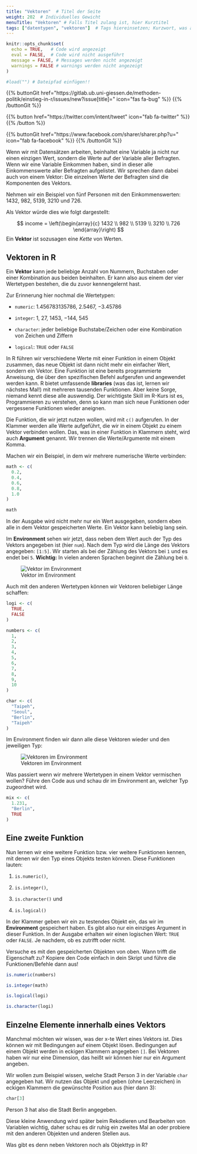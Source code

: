 ```yaml
---
title: "Vektoren"  # Titel der Seite
weight: 202  # Individuelles Gewicht 
menuTitle: "Vektoren" # Falls Titel zulang ist, hier Kurztitel
tags: ["datentypen", "vektoren"]  # Tags hiereinsetzen; Kurzwort, was auf der Seite passsiert
---
```


```r
knitr::opts_chunk$set(
  echo = TRUE,   # Code wird angezeigt
  eval = FALSE,  # Code wird nicht ausgeführt
  message = FALSE, # Messages werden nicht angezeigt
  warnings = FALSE # warnings werden nicht angezeigt
)

#load("") # Dateipfad einfügen!!
```

{{% buttonGit href=\"https\:\/\/gitlab.ub.uni-giessen.de\/methoden-politik\/einstieg-in-r\/issues\/new?issue[title]=\" icon=\"fas fa-bug\" %}} {{% /buttonGit %}} 

{{% button href=\"https\:\/\/twitter.com\/intent\/tweet\" icon=\"fab fa-twitter\" %}} {{% /button %}}

{{% buttonGit href=\"https\:\/\/www.facebook.com\/sharer\/sharer.php?u=\" icon=\"fab fa-facebook\" %}} {{% /buttonGit %}}

Wenn wir mit Datensätzen arbeiten, beinhaltet eine Variable ja nicht nur einen einzigen Wert, sondern die Werte auf der Variable aller Befragten. Wenn wir eine Variable Einkommen haben, sind in dieser alle Einkommenswerte aller Befragten aufgelistet. Wir sprechen dann dabei auch von einem Vektor: Die einzelnen Werte der Befragten sind die Komponenten des Vektors. 

Nehmen wir ein Beispiel von fünf Personen mit den Einkommenswerten: $1432$, $982$, $5139$, $3210$ und $726$. 

Als Vektor würde dies wie folgt dargestellt: 

$$ income = \left(\begin{array}{c} 1432 \\ 982 \\ 5139 \\ 3210 \\ 726 \end{array}\right) $$
Ein **Vektor** ist sozusagen eine *Kette* von Werten.

## Vektoren in R
Ein **Vektor** kann jede beliebige Anzahl von Nummern, Buchstaben oder einer Kombination aus beiden beinhalten. Er kann also aus einem der vier Wertetypen bestehen, die du zuvor kennengelernt hast.

Zur Erinnerung hier nochmal die Wertetypen:

- `numeric`: $1.456783135786$, $2.5467$, $-3.45786$

- `integer`: $1$, $27$, $1453$, $-144$, $545$

- `character`: jeder beliebige Buchstabe/Zeichen oder eine Kombination von Zeichen und Ziffern

- `logical`: `TRUE` oder `FALSE`

In R führen wir verschiedene Werte mit einer Funktion in einem Objekt zusammen, das neue Objekt ist dann nicht mehr ein einfacher Wert, sondern ein Vektor. Eine Funktion ist eine bereits programmierte Anweisung, die über den spezifischen Befehl aufgerufen und angewendet werden kann. R bietet umfassende **libraries** (was das ist, lernen wir nächstes Mal!) mit mehreren tausenden Funktionen. Aber keine Sorge, niemand kennt diese alle auswendig. Der wichtigste Skill im R-Kurs ist es, Programmieren zu verstehen, denn so kann man sich neue Funktionen oder vergessene Funktionen wieder aneignen. 

Die Funktion, die wir jetzt nutzen wollen, wird mit `c()` aufgerufen. In der Klammer werden alle Werte aufgeführt, die wir in einem Objekt zu einem Vektor verbinden wollen. Das, was in einer Funktion in Klammern steht, wird auch **Argument** genannt. Wir trennen die Werte/Argumente mit einem Komma. 

Machen wir ein Beispiel, in dem wir mehrere numerische Werte verbinden:

```r
math <- c(
  0.2, 
  0.4, 
  0.6, 
  0.8, 
  1.0
)

math
```

In der Ausgabe wird nicht mehr nur ein Wert ausgegeben, sondern eben alle in dem Vektor gespeicherten Werte. Ein Vektor kann beliebig lang sein. 

Im **Environment** sehen wir jetzt, dass neben dem Wert auch der Typ des Vektors angegeben ist (hier `num`). Nach dem Typ wird die Länge des Vektors angegeben: `[1:5]`. Wir starten als bei der Zählung des Vektors bei `1` und es endet bei `5`. **Wichtig:** In vielen anderen Sprachen beginnt die Zählung bei `0`. 

![Vektor im Environment](../img/vektor1.png)

Auch mit den anderen Wertetypen können wir Vektoren beliebiger Länge schaffen:
```r
logi <- c(
  TRUE, 
  FALSE
)

numbers <- c(
  1,
  2, 
  3, 
  4, 
  5, 
  6, 
  7, 
  8, 
  9, 
  10
)

char <- c(
  "Taipeh", 
  "Seoul",
  "Berlin",
  "Taipeh"
)
```

Im Environment finden wir dann alle diese Vektoren wieder und den jeweiligen Typ:

![Vektoren im Environment](../img/vektor2.png)

Was passiert wenn wir mehrere Wertetypen in einem Vektor vermischen wollen? Führe den Code aus und schau dir im Environment an, welcher Typ zugeordnet wird.

```r
mix <- c(
  1.231, 
  "Berlin",
  TRUE
)

```


## Eine zweite Funktion
Nun lernen wir eine weitere Funktion bzw. vier weitere Funktionen kennen, mit denen wir den Typ eines Objekts testen können. Diese Funktionen lauten:

1. `is.numeric()`, 

1. `is.integer()`,

1. `is.character()` und 

1. `is.logical()`

In der Klammer geben wir ein zu testendes Objekt ein, das wir im **Environment** gespeichert haben. Es gibt also nur ein einziges Argument in dieser Funktion. In der Ausgabe erhalten wir einen logischen Wert: `TRUE` oder `FALSE`. Je nachdem, ob es zutrifft oder nicht. 

Versuche es mit den gespeicherten Objekten von oben. Wann trifft die Eigenschaft zu? Kopiere den Code einfach in dein Skript und führe die Funktionen/Befehle dann aus!
```r
is.numeric(numbers)

is.integer(math)

is.logical(logi)

is.character(logi)
```

## Einzelne Elemente innerhalb eines Vektors
Manchmal möchten wir wissen, was der x-te Wert eines Vektors ist. Dies können wir mit Bedingungen auf einem Objekt lösen. Bedingungen auf einem Objekt werden in eckigen Klammern angegeben `[]`. Bei Vektoren haben wir nur eine Dimension, das heißt wir können hier nur ein Argument angeben. 

Wir wollen zum Beispiel wissen, welche Stadt Person $3$ in der Variable `char` angegeben hat. Wir nutzen das Objekt und geben (ohne Leerzeichen) in eckigen Klammern die gewünschte Position aus (hier dann $3$):
```r
char[3]
```
Person $3$ hat also die Stadt Berlin angegeben.

Diese kleine Anwendung wird später beim Rekodieren und Bearbeiten von Variablen wichtig, daher schau es dir ruhig ein zweites Mal an oder probiere mit den anderen Objekten und anderen Stellen aus. 

Was gibt es denn neben Vektoren noch als Objekttyp in R?